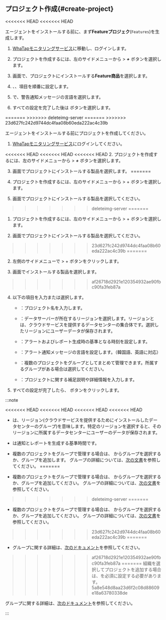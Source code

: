 
<Xclude product='quick-guide,features'>

## プロジェクト作成{#create-project}

<<<<<<< HEAD
<<<<<<< HEAD
<InDoc product='kafka'>

エージェントをインストールする前に、まず**Featureプロジェク**(<code class='Features'>Features</code>)を生成します。

1. [WhaTapモニタリングサービス](https://service.whatap.io)に移動し、ログインします。

2. プロジェクトを作成するには、左のサイドメニューから<Cmdname sid="BTN07332" className="uitext" /> &gt; ***+*** <Cmdname sid='BTN06696' className='uitext'/>ボタンを選択します。

3. <Cmdname sid="TTL07073" className="uitext" />画面で、プロジェクトにインストールする**Feature商品**を選択します。

4. <Cmdname sid="project_name" className="uitext" />、<Cmdname sid="data_server_region" className="uitext" />、<Cmdname sid="project_time_zone" className="uitext" />項目を順番に設定します。

   <ImgLang img='create-project-v3.png' desc='プロジェクトの生成'/>

5. <Cmdname sid="TTL07727" className="uitext" />で、警告通知メッセージの言語を選択します。

6. すべての設定を完了した後は <Cmdname sid="creating_a_project" className="uitext" /> ボタンを選択します。

</InDoc>

<Xclude product='kafka'>
=======
</Xclude>
>>>>>>> deleteimg-server
=======
</Xclude>
>>>>>>> 23d627fc242d9744dc4faa08b60eda222ac4c39b

エージェントをインストールする前にプロジェクトを作成してください。

1. [WhaTapモニタリングサービス](https://service.whatap.io)にログインしてください。

<<<<<<< HEAD
<<<<<<< HEAD
<<<<<<< HEAD
2. プロジェクトを作成するには、左のサイドメニューから<Cmdname sid="BTN07332" className="uitext" /> &gt; ***+*** <Cmdname sid='BTN06696' className='uitext'/>ボタンを選択します。

3. <Cmdname sid="TTL07073" className="uitext" /> 画面でプロジェクトにインストールする製品を選択します。
=======
1. プロジェクトを作成するには、左のサイドメニューから<Cmdname sid="BTN07332" className="uitext" /> &gt; + <Cmdname sid='BTN06696' className='uitext'/>ボタンを選択します。

1. <Cmdname sid="TTL07073" className="uitext" /> 画面でプロジェクトにインストールする製品を選択してください。
>>>>>>> deleteimg-server
=======
1. プロジェクトを作成するには、左のサイドメニューから<Cmdname sid="BTN07332" className="uitext" /> &gt; + <Cmdname sid='BTN06696' className='uitext'/>ボタンを選択します。

1. <Cmdname sid="TTL07073" className="uitext" /> 画面でプロジェクトにインストールする製品を選択してください。
>>>>>>> 23d627fc242d9744dc4faa08b60eda222ac4c39b
=======
2. 左側のサイドメニューで <Cmdname sid="BTN07332" className="uitext" /> &gt; + <Cmdname sid='BTN06696' className='uitext'/> ボタンをクリックします。

3. <Cmdname sid="TTL07073" className="uitext" /> 画面でインストールする製品を選択します。
>>>>>>> af26718d2921e120354932ae90fbc90fa3feb87a

4. 以下の項目を入力または選択します。

   - <Cmdname sid="project_name" className="uitext" />：プロジェクト名を入力します。

   - <Cmdname sid="data_server_region" className="uitext" />：データサーバーが所在するリージョンを選択します。リージョンとは、クラウドサービスを提供するデータセンターの集合体です。選択したリージョンにユーザーデータが保存されます。

   - <Cmdname sid="project_time_zone" className="uitext" />：アラートおよびレポート生成時の基準となる時刻を設定します。

   - <Cmdname sid="TTL07727" className="uitext" />：アラート通知メッセージの言語を設定します。（韓国語、英語に対応）

   - <Cmdname sid="project_groups" className="uitext" />：複数のプロジェクトをグループとしてまとめて管理できます。所属するグループがある場合は選択してください。

   - <Cmdname sid="project_description" className="uitext" />：プロジェクトに関する補足説明や詳細情報を入力します。

5. すべての設定が完了したら、<Cmdname sid="creating_a_project" className="uitext" /> ボタンをクリックします。

:::note

<<<<<<< HEAD
<<<<<<< HEAD
<<<<<<< HEAD
<<<<<<< HEAD
- <Cmdname sid="data_server_region" className="uitext" />は、リージョン(クラウドサービスを提供するためにインストールしたデータセンターのグループ)を意味します。特定のリージョンを選択すると、そのリージョンに所属するデータセンターにユーザーのデータが保存されます。

- <Cmdname sid="project_time_zone" className="uitext" />は通知とレポートを生成する基準時間です。

- 複数のプロジェクトをグループで管理する場合は、 <Cmdname sid="project_groups" className="uitext" />からグループを選択するか、グループを追加します。 グループの詳細については、[次の文書](/project/group)を参照してください。
=======
- 複数のプロジェクトをグループで管理する場合は、 <Cmdname sid="project_groups" className="uitext" />からグループを選択するか、グループを追加してください。 グループの詳細については、[次の文書](/project/group)を参照してください。
>>>>>>> deleteimg-server
=======
- 複数のプロジェクトをグループで管理する場合は、 <Cmdname sid="project_groups" className="uitext" />からグループを選択するか、グループを追加してください。 グループの詳細については、[次の文書](/project/group)を参照してください。
>>>>>>> 23d627fc242d9744dc4faa08b60eda222ac4c39b
=======
- グループに関する詳細は、[次のドキュメント](/project/group)を参照してください。
>>>>>>> af26718d2921e120354932ae90fbc90fa3feb87a
=======
組織を選択してプロジェクトを追加する場合は、<Cmdname sid="group_of_organization" className="uitext" />を必須に設定する必要があります。
>>>>>>> 5a8e548d8aa23d6f2c08d88609e18a63780338de

グループに関する詳細は、[次のドキュメント](/project/group)を参照してください。

:::
